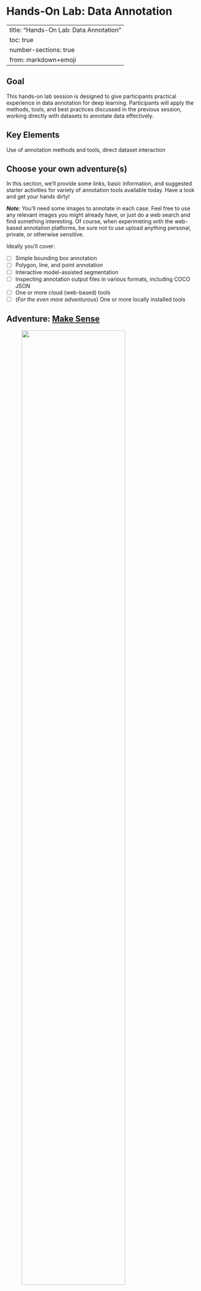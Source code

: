 # Hands-On Lab: Data Annotation

---
title: "Hands-On Lab: Data Annotation"
toc: true
number-sections: true
from: markdown+emoji
---

## Goal {.unnumbered}
This hands-on lab session is designed to give participants practical experience in data annotation for deep learning. Participants will apply the methods, tools, and best practices discussed in the previous session, working directly with datasets to annotate data effectively.

## Key Elements {.unnumbered}
Use of annotation methods and tools, direct dataset interaction

## Choose your own adventure(s) {.unnumbered}

In this section, we'll provide some links, basic information, and suggested starter activities for variety of annotation tools available today. Have a look and get your hands dirty!

_**Note**_: You'll need some images to annotate in each case. Feel free to use any relevant images you might already have, or just do a web search and find something interesting. Of course, when experimeting with the web-based annotation platforms, be sure not to use upload anything personal, private, or otherwise sensitive.

Ideally you'll cover:

- [ ] Simple bounding box annotation
- [ ] Polygon, line, and point annotation
- [ ] Interactive model-assisted segmentation
- [ ] Inspecting annotation output files in various formats, including COCO JSON
- [ ] One or more cloud (web-based) tools
- [ ] (_For the even more adventurous_) One or more locally installed tools

## Adventure: [Make Sense](https://www.makesense.ai/)
![.](/images/data-annotation/tool-makesense.jpg){.lightbox width=80%}

- MakeSense.ai is a simple, single-user, browser-based image annotation app
- Supports annotation via bounding boxes, poylgons, points, and lines
- Upload one or more images, apply/edit annotations, then export annotations
- Offers model-based semi-automated annotation with an accept/reject interface
- If you prefer, you can also grab the [source code](https://github.com/SkalskiP/make-sense) and run it locally using npm or Docker

**Things to try**

- [ ] Upload one or more images
- [ ] Play around with manually creating various annotations of various classes. What is the experience?
- [ ] Use Actions to edit label names, colors, etc
- [ ] Use Actions to export annotations. What formats are offered?
- [ ] Try exporting polygon annotations in both VGG and COCO format. How do they compare?
- [ ] Use Actions to run the COCO SSD model locally to suggest boxes. How well does it work?

## Adventure: [Roboflow](https://app.roboflow.com/)
![.](/images/data-annotation/tool-roboflow.jpg){.lightbox width=60%}

- Roboflow offers a cloud-hosted, web-based platform for computer vision, including tooling for data annotation along with model training and deployment
- They offer a limited free tier, which does not offer any privacy (project and images are automatically public)
- Nice interface for doing annotations, managing artifacts, managing team

**Things to try**

- [ ] Create an account and test project
- [ ] Upload one or more images
- [ ] Go to the Annotate interface and experiment with different annotation types. How easy is it to create, edit, and delete annotations?
- [ ] Use the Smart Polygon tool to create polygons by clicking on an object, then refining by adding more clicks inside and outside the object. What is the experience like? Does this speed up your annotations?
- [ ] Go back to the main **Annotate** menu and note how it is organized to support a coherent, team-based annotation workflow. Check out their [collaboration documentation](https://docs.roboflow.com/annotate/team-collaboration). Imagine how you might use this for a multi-person project.

## Adventure: [CVAT](https://www.cvat.ai/)
![.](/images/data-annotation/tool-cvat.jpg){.lightbox width=60%}

- CVAT can be used as a [desktop application](https://github.com/cvat-ai/cvat) that you [install & run](https://docs.cvat.ai/docs/administration/basics/installation/) on your own local computer or server.
- However, for today, consider creating your own (free) account for annotating using their [hosted platform](https://app.cvat.ai/auth/login)
- The V7 [cvat guide](https://www.v7labs.com/blog/cvat-guide) might be helpful

**Things to try**

- [ ] Create a free account
- [ ] Log in and create a test Project. At this stage, you'll need to define at least one relevant label under the Constructor tab (you can edit these later)
- [ ] Create a Task (i.e., a collection of images to annotate) under your Project, and upload one or more images.
- [ ] Start an annotation Job within the task. What do think of the interface? Is the documentation helpful?
- [ ] Using the menu bar on the left, try creating box, polygon, line, and point annotations. _Note_: Click the **Shape** button to start each annotation. How is the experience?
- [ ] Also try creating a 3D cuboid annotation. Figure out how to resize and orient the cube. What do you think?
- [ ] Lastly, try doing brush-based segmentations.
- [ ] After doing some annotations, go to Jobs, use the 3-dots selector on your job to open the action menu, and export annotations in a couple different formats. How do they compare?
- [ ] As a another Jobs action, you can do click on **View analytics** and run a performance report.

## Adventure: [Zooniverse](https://www.zooniverse.org)
![.](/images/data-annotation/tool-zooniverse.jpg){.lightbox width=60%}

Zooniverse is a cool community crowdsourcing platform on the web, for data annotation and digitization.

**Things to try**

- [ ] Check out the [Penguin Watch](https://www.zooniverse.org/projects/penguintom79/penguin-watch) project.
  - [ ] Visit the **About**, **Talk**, and **Collect** pages. Imagine how you might set up your own project to encourage and support a crowdsourced annotation community
  - [ ] Visit the **Classify** page, go through the Tutorial, and then see how the Task works.
- [ ] Also check out the [Arctic Bears](https://www.zooniverse.org/projects/douglas-clark/the-arctic-bears-project) image classification and interpretation project
- [ ] Feel free to search the site for other projects

## Adventure: [Segment-Geospatial](https://samgeo.gishub.org/) (samgeo)

This is an open source tool that you can either install locally or run in JupyterLab (or Google colab).

First check out the online [Segment Anything Model (SAM) demo](https://segment-anything.com/demo). SAM was developed by Meta AI. It is trained as a generalized segmentation model that is able to segment (but not label) arbitrary objects in an image. It is designed as a _promptable_ tool, which means a user can provide initial point(s) or box(es) that roughly localize an object within an image, and SAM will try to fully segment that object. Alternatively, it can automatically segment an entier image, effectively by self-promtping with a complete grid of points, and then intelligently merging the corresponding segments.

Today, SAM is used by numerous image annotation tools to provide interactive, AI-assisted segmentation capabilities.

One such tool is the [segment-geospatial](https://samgeo.gishub.org/) Python package, which provides some base functionality for applying SAM to geospatial data, either programatically or interactively.

- `sudo apt install libgdal-dev gdal-bin`
- My copy of the [Google Colab notebook](https://drive.google.com/drive/folders/1Q2_nxS8Wwk2m_ouubQ1XRyrtvBhJ5kuw) (related to [this workshop](https://samgeo.gishub.org/workshops/cn_workshop/))

Note that in addition to using segment-geospatial directly using Python in a notebook or other environment, you can also play with SAM-assisted segmentation in [QGIS](https://github.com/BjornNyberg/Geometric-Attributes-Toolbox/wiki/User-Guide#segment-anything-model) and [ArcGIS](https://www.arcgis.com/home/item.html?id=9b67b441f29f4ce6810979f5f0667ebe).

## Adventure: [Label Studio](https://labelstud.io/guide/labeling)

- Multi-type data labeling and annotation tool with standardized output format
- Works on various data types (text, image, audio)
- Has both [open source option](https://github.com/HumanSignal/label-studio) and [paid cloud service](https://humansignal.com/goenterprise/)
- See online [playground](https://labelstud.io/playground/)

## Adventure: [IRIS](https://github.com/ESA-PhiLab/iris) (Intelligently Reinforced Image Segmentation)
![.](/images/data-annotation/tool-iris.jpg){.lightbox width=60%}

- Tool for manual image segmentation of satellite imagery (or images in general).
- _Semi-automated annotation for image segmentation_
- See [YouTube video](https://www.youtube.com/watch?v=ERJA2-fTW6k) with the main creator Alistar Francis
- Main premise:
  - In each image, there is a lot of correlation between the pixels
  - In one scene, might only be a few types of pixels
- Runs as a JS application on the frontend with Python in the backend
- Designed to accelerate the creation of ML training datasets for Earth Observation.
- Flask app which can be run locally
- Support by AI (gradient boosted decision tree) when doing image segmentation
- Multiple and configurable views for multispectral imagery
- Simple setup with pip and one configuration file
- Platform independent app (runs on Linux, Windows and Mac OS)
- Multi-user support: work in a team on your dataset and merge the results

## Other things to try
- [VGG Image Annotator (VIA)](https://www.robots.ox.ac.uk/~vgg/software/via/)
  - Try local installation?
- [SAM demo](https://segment-anything.com/demo#) for understanding how this can be used for interactive segmentation
  - two-polar-bears.jpg
